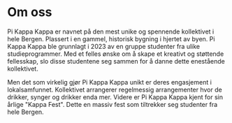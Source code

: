 # Om oss

Pi Kappa Kappa er navnet på den mest unike og spennende kollektivet i hele Bergen. Plassert i en gammel, historisk bygning i hjertet av byen. Pi Kappa Kappa ble grunnlagt i 2023 av en gruppe studenter fra ulike studieprogrammer. Med et felles ønske om å skape et kreativt og støttende fellesskap, slo disse studentene seg sammen for å danne dette enestående kollektivet.

Men det som virkelig gjør Pi Kappa Kappa unikt er deres engasjement i lokalsamfunnet. Kollektivet arrangerer regelmessig arrangementer hvor de drikker, synger og drikker enda mer. Videre er Pi Kappa Kappa kjent for sin årlige "Kappa Fest". Dette en massiv fest som tiltrekker seg studenter fra hele Bergen.
